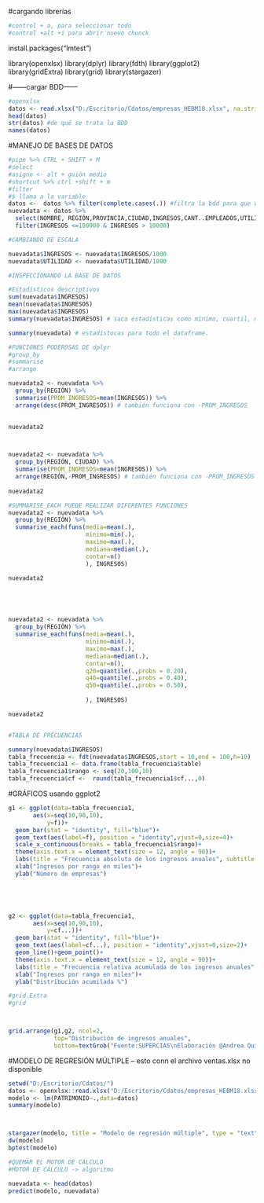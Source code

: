 #cargando librerías
```{r}
#control + a, para seleccionar todo
#control +alt +i para abrir nuevo chunck
```
install.packages("lmtest")


library(openxlsx)
library(dplyr)
library(fdth)
library(ggplot2)
library(gridExtra)
library(grid)
library(stargazer)


#------cargar BDD------

```{r}

#openxlsx
datos <- read.xlsx("D:/Escritorio/Cdatos/empresas_HEBM18.xlsx", na.strings = T)
head(datos)
str(datos) #de qué se trata la BDD
names(datos)
```
#MANEJO DE BASES DE DATOS
```{r}
#pipe %>% CTRL + SHIFT + M
#select
#asigno <- alt + guión medio
#shortcut %>% ctrl +shift + m 
#filter
#$ llama a la variable
datos <-  datos %>% filter(complete.cases(.)) #filtra la bdd para que quede con datos completos
nuevadata <- datos %>% 
  select(NOMBRE, REGIÓN,PROVINCIA,CIUDAD,INGRESOS,CANT..EMPLEADOS,UTILIDAD) %>% 
  filter(INGRESOS <=100000 & INGRESOS > 10000)

#CAMBIANDO DE ESCALA

nuevadata$INGRESOS <- nuevadata$INGRESOS/1000
nuevadata$UTILIDAD <- nuevadata$UTILIDAD/1000

#INSPECCIONANDO LA BASE DE DATOS

#Estadísticos descriptivos
sum(nuevadata$INGRESOS)
mean(nuevadata$INGRESOS)
max(nuevadata$INGRESOS)
summary(nuevadata$INGRESOS) # saca estadísticas como minimo, cuartil, media, mediana, etc.

summary(nuevadata) # estadístocas para todo el dataframe.

```
```{r}
#FUNCIONES PODEROSAS DE dplyr
#group_by
#summarise
#arrange

nuevadata2 <- nuevadata %>% 
  group_by(REGIÓN) %>% 
  summarise(PROM_INGRESOS=mean(INGRESOS)) %>% 
  arrange(desc(PROM_INGRESOS)) # también funciona con -PROM_INGRESOS
  

nuevadata2



nuevadata2 <- nuevadata %>% 
  group_by(REGIÓN, CIUDAD) %>% 
  summarise(PROM_INGRESOS=mean(INGRESOS)) %>% 
  arrange(REGIÓN,-PROM_INGRESOS) # también funciona con -PROM_INGRESOS
  
nuevadata2

```
```{r}
#SUMMARISE_EACH PUEDE REALIZAR DIFERENTES FUNCIONES 
nuevadata2 <- nuevadata %>% 
  group_by(REGIÓN) %>% 
  summarise_each(funs(media=mean(.), 
                      minimo=min(.),
                      maximo=max(.),
                      mediana=median(.),
                      contar=n()
                      ), INGRESOS)

nuevadata2





nuevadata2 <- nuevadata %>% 
  group_by(REGIÓN) %>% 
  summarise_each(funs(media=mean(.), 
                      minimo=min(.),
                      maximo=max(.),
                      mediana=median(.),
                      contar=n(),
                      q20=quantile(.,probs = 0.20),
                      q40=quantile(.,probs = 0.40),
                      q50=quantile(.,probs = 0.50),
                      
                      ), INGRESOS)

nuevadata2


#TABLA DE FRECUENCIAS

summary(nuevadata$INGRESOS)
tabla_frecuencia <- fdt(nuevadata$INGRESOS,start = 10,end = 100,h=10)
tabla_frecuencia1 <- data.frame(tabla_frecuencia$table)
tabla_frecuencia1$rango <- seq(20,100,10)
tabla_frecuencia$cf <-  round(tabla_frecuencia1$cf...,0)

```
#GRÁFICOS usando ggplot2
```{r}
g1 <- ggplot(data=tabla_frecuencia1, 
       aes(x=seq(10,90,10),
           y=f))+
  geom_bar(stat = "identity", fill="blue")+
  geom_text(aes(label=f), position = "identity",vjust=0,size=4)+
  scale_x_continuous(breaks = tabla_frecuencia1$rango)+
  theme(axis.text.x = element_text(size = 12, angle = 90))+
  labs(title = "Frecuencia absoluta de los ingresos anuales", subtitle = "Pequeñas empresas del Ecuador")+
  xlab("Ingresos por rango en miles")+
  ylab("Número de empresas")


  


g2 <- ggplot(data=tabla_frecuencia1, 
       aes(x=seq(10,90,10),
           y=cf...))+
  geom_bar(stat = "identity", fill="blue")+
  geom_text(aes(label=cf...), position = "identity",vjust=0,size=2)+
  geom_line()+geom_point()+
  theme(axis.text.x = element_text(size = 12, angle = 90))+
  labs(title = "Frecuencia relativa acumulada de los ingresos anuales", subtitle = "Pequeñas empresas del Ecuador")+
  xlab("Ingresos por rango en miles")+
  ylab("Distribución acumilada %")

#grid.Extra
#grid



grid.arrange(g1,g2, ncol=2,
             top="Distribución de ingresos anuales",
             bottom=textGrob("Fuente:SUPERCIAS\nElaboración @Andrea Quishpe"))


```
#MODELO DE REGRESIÓN MÚLTIPLE -- esto conn el archivo ventas.xlsx no disponible
```{r}
setwd("D:/Escritorio/Cdatos/")
datos <- openxlsx::read.xlsx("D:/Escritorio/Cdatos/empresas_HEBM18.xlsx")
modelo <- lm(PATRIMONIO~.,data=datos)
summary(modelo)



stargazer(modelo, title = "Modelo de regresión múltiple", type = "text")
dw(modelo)
bptest(modelo)

#QUEMAR EL MOTOR DE CÁLCULO
#MOTOR DE CÁLCULO -> algoritmo

nuevadata <- head(datos)
predict(modelo, nuevadata)


```

